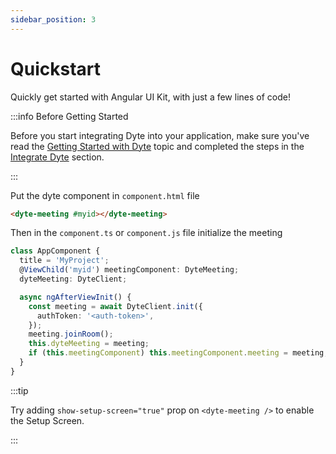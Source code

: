 ```yaml
---
sidebar_position: 3
---
```


# Quickstart

Quickly get started with Angular UI Kit, with just a few lines of code!

:::info Before Getting Started

Before you start integrating Dyte into your application, make sure you've read
the [Getting Started with Dyte](/getting-started) topic and completed the steps
in the [Integrate Dyte](/getting-started#integrate-dyte) section.

:::

Put the dyte component in `component.html` file

```html
<dyte-meeting #myid></dyte-meeting>
```

Then in the `component.ts` or `component.js` file initialize the meeting

```ts
class AppComponent {
  title = 'MyProject';
  @ViewChild('myid') meetingComponent: DyteMeeting;
  dyteMeeting: DyteClient;

  async ngAfterViewInit() {
    const meeting = await DyteClient.init({
      authToken: '<auth-token>',
    });
    meeting.joinRoom();
    this.dyteMeeting = meeting;
    if (this.meetingComponent) this.meetingComponent.meeting = meeting;
  }
}
```

:::tip

Try adding `show-setup-screen="true"` prop on `<dyte-meeting />` to enable the
Setup Screen.

:::

<head>
  <title>Quickstart - Angular UI Kit | Dyte</title>
</head>
